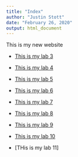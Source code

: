 ```yaml
---
title: "Index"
author: "Justin Stott"
date: "February 26, 2020"
output: html_document
---
```




This is my new website 

* [This is my lab 3](Lab3.html)

* [This is my lab 4](Lab4.html)

* [This is my lab 5](Lab5.html)

* [This is my lab 6](Lab6.html)

* [This is my lab 7](Lab7.html)

* [This is my lab 8](Lab8.html)

* [This is my lab 9](Lab9.html)

* [This is my lab 10](Lab10.html)

* [THis is my lab 11]

